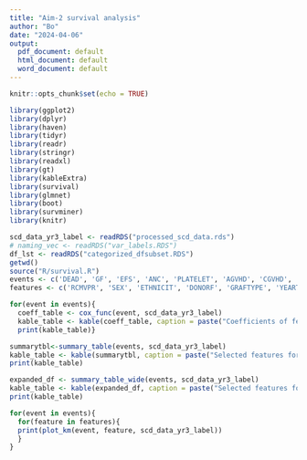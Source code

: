 ```yaml
---
title: "Aim-2 survival analysis"
author: "Bo"
date: "2024-04-06"
output:
  pdf_document: default
  html_document: default
  word_document: default
---
```



```r
knitr::opts_chunk$set(echo = TRUE)
```

```r
library(ggplot2)
library(dplyr)
library(haven)
library(tidyr)
library(readr)
library(stringr)
library(readxl)
library(gt)
library(kableExtra)
library(survival)
library(glmnet)
library(boot)
library(survminer)
library(knitr)
```

```r
scd_data_yr3_label <- readRDS("processed_scd_data.rds")
# naming_vec <- readRDS("var_labels.RDS")
df_lst <- readRDS("categorized_dfsubset.RDS")
getwd()
source("R/survival.R")
events <- c('DEAD', 'GF', 'EFS', 'ANC', 'PLATELET', 'AGVHD', 'CGVHD', 'SCDMAL_FINAL')
features <- c('RCMVPR', 'SEX', 'ETHNICIT', 'DONORF', 'GRAFTYPE', 'YEARTX', 'AGE', 'AGEGPFF', 'KPS', 'HCTCIGPF', 'SUBDIS1F', 'ATGF', 'YEARGPF', 'GVHD_FINAL', 'CONDGRPF', 'CONDGRP_FINAL', 'HLA_FINAL', 'FLAG_LANCET', 'FLAG_BLOOD')
```


```r
for(event in events){
  coeff_table <- cox_func(event, scd_data_yr3_label)
  kable_table <- kable(coeff_table, caption = paste("Coefficients of features for", event)) %>% kable_classic(full_width = F, html_font = "Cambria")
  print(kable_table)}
```


```r
summarytbl<-summary_table(events, scd_data_yr3_label)
kable_table <- kable(summarytbl, caption = paste("Selected features for different events")) %>% kable_classic(full_width = F, html_font = "Cambria")
print(kable_table)
```

```r
expanded_df <- summary_table_wide(events, scd_data_yr3_label)
kable_table <- kable(expanded_df, caption = paste("Selected features for different events")) %>% kable_classic(full_width = F, html_font = "Cambria")
print(kable_table)
```


```r
for(event in events){
  for(feature in features){
  print(plot_km(event, feature, scd_data_yr3_label))
  }
}

```